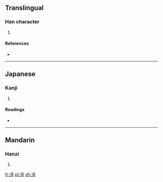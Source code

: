 ==Translingual==

===Han character===
{{Han char|rn=85|rad=水|as=04|sn=7|four=3510<sub>0</sub>|canj=水廿廿 (ETT), X水廿廿 (XETT)}}

# {{defn|Han|sort=水04}}

====References====
* {{Han ref|kx=0607.130|dkj=17155|dj=1000.140|hdz=31558.020|uh=6C6B|ud=27755|bh=CB4D|bd=52045}}

----

==Japanese==

===Kanji===
{{ja-kanji|grade=|rs=水04}}

# {{defn|lang=ja|sort=水04}}

====Readings====
* {{ja-readings|on=[[けい]] (kei), [[きょう]] (kyō), [[せい]] (sei), [[じょう]] (jō)|kun=}}

----

==Mandarin==

===Hanzi===
{{cmn-hanzi|pin=[[mén]] ([[men2]]), [[mín]] ([[min2]]), [[qìng]] ([[qing4]]), [[wén]] ([[wen2]])|wg=men<sup>2</sup>, min<sup>2</sup>, ch'ing<sup>4</sup>, wen<sup>2</sup>}}

# {{defn|lang=cmn|sort=水04}}

[[fr:汫]]
[[pl:汫]]
[[zh:汫]]
